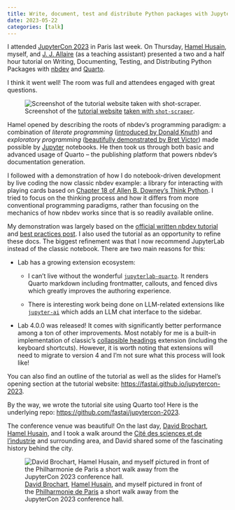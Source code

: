 ```yaml
---
title: Write, document, test and distribute Python packages with Jupyter & Quarto
date: 2023-05-22
categories: [talk]
---
```


I attended [JupyterCon 2023](https://www.jupytercon.com/) in Paris last week. On Thursday, [Hamel Husain](https://hamel.dev/), myself, and [J. J. Allaire](https://www.linkedin.com/in/jjallaire) (as a teaching assistant) presented a two and a half hour tutorial on Writing, Documenting, Testing, and Distributing Python Packages with [nbdev](https://nbdev.fast.ai/) and [Quarto](https://quarto.org/).

I think it went well! The room was full and attendees engaged with great questions.

![Screenshot of the [tutorial website](https://fastai.github.io/jupytercon-2023/) [taken with `shot-scraper`](/tils/using-shot-scraper.ipynb).](images/jupytercon-2023-tutorial.png){.shadow-sm .border fig-align="center" .preview-image}

Hamel opened by describing the roots of nbdev's programming paradigm: a combination of *literate programming* ([introduced by Donald Knuth](https://en.wikipedia.org/wiki/Literate_programming)) and *exploratory programming* ([beautifully demonstrated by Bret Victor](https://www.youtube.com/watch?v=PUv66718DII)) made possible by [Jupyter](https://jupyter.org/) notebooks. He then took us through both basic and advanced usage of Quarto -- the publishing platform that powers nbdev's documentation generation.

I followed with a demonstration of how I do notebook-driven development by live coding the now classic nbdev example: a library for interacting with playing cards based on [Chapter 18 of Allen B. Downey's Think Python](https://greenteapress.com/thinkpython2/html/thinkpython2019.html). I tried to focus on the thinking process and how it differs from more conventional programming paradigms, rather than focusing on the mechanics of how nbdev works since that is so readily available online.

My demonstration was largely based on the [official written nbdev tutorial](https://nbdev.fast.ai/tutorials/tutorial.html) and [best practices post](https://nbdev.fast.ai/tutorials/best_practices.html). I also used the tutorial as an opportunity to refine these docs. The biggest refinement was that I now recommend JupyterLab instead of the classic notebook. There are two main reasons for this:

-   Lab has a growing extension ecosystem:

    -   I can't live without the wonderful [`jupyterlab-quarto`](https://github.com/quarto-dev/quarto/tree/main/apps/jupyterlab). It renders Quarto markdown including frontmatter, callouts, and fenced divs which greatly improves the authoring experience.

    -   There is interesting work being done on LLM-related extensions like [`jupyter-ai`](https://github.com/jupyterlab/jupyter-ai) which adds an LLM chat interface to the sidebar.

-   Lab 4.0.0 was released! It comes with significantly better performance among a ton of other improvements. Most notably for me is a built-in implementation of classic's [collapsible headings](https://jupyter-contrib-nbextensions.readthedocs.io/en/latest/nbextensions/collapsible_headings/readme.html) extension (including the keyboard shortcuts). However, it is worth noting that extensions will need to migrate to version 4 and I'm not sure what this process will look like!

You can also find an outline of the tutorial as well as the slides for Hamel's opening section at the tutorial website: <https://fastai.github.io/jupytercon-2023>.

By the way, we wrote the tutorial site using Quarto too! Here is the underlying repo: <https://github.com/fastai/jupytercon-2023>.

The conference venue was beautiful! On the last day, [David Brochart](https://twitter.com/davidbrochart), [Hamel Husain](https://hamel.dev/), and I took a walk around the [Cité des sciences et de l'industrie](https://www.cite-sciences.fr/en/home) and surrounding area, and David shared some of the fascinating history behind the city.

![[David Brochart](https://twitter.com/davidbrochart), [Hamel Husain](https://hamel.dev/), and myself pictured in front of the [Philharmonie de Paris](https://philharmoniedeparis.fr/en) a short walk away from the JupyterCon 2023 conference hall.](images/david-hamel-wasim-jupytercon-2023.jpeg){fig-align="center"}